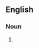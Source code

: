 ==English==

===Noun===
{{head|en|noun form|head=[[hydrogen]] [[vehicle]]s}}

# {{plural of|hydrogen vehicle|lang=en}}